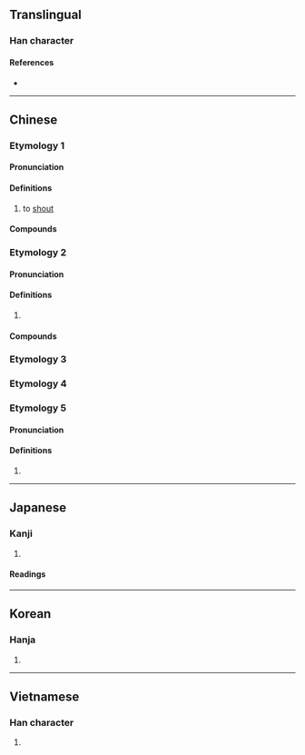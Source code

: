 {{also|呐}}
{{character info/new}}
==Translingual==

===Han character===
{{Han char|rn=30|rad=口|as=04|sn=7|four=64027|canj=ROB|ids=⿰口內}}

====References====
* {{Han ref|kx=0179.100|dkj=03370|dj=0397.040|hdz=10588.140|uh=5436|ud=21558|bh=A76F|bd=42863}}

----

==Chinese==
{{zh-forms|s=呐}}

===Etymology 1===

====Pronunciation====
{{zh-pron
|m=nà
|c=naap6
|h=pfs=
|md=
|mn=ml:la̍p
|w=5neq
|ma=zh-na.ogg
|cat=v
}}
{{attn|zh|Hakka na?}}

====Definitions====
{{zh-hanzi}}

# to [[shout]]
#: {{zh-x|吶喊|to [[shout]]}}

====Compounds====
{{zh-der|吶喊|嗩吶|搖旗吶喊|聲吶}}

===Etymology 2===

====Pronunciation====
{{zh-pron
|m=nè,nà
|c=neot6,nat6
|oc=y,n
|ma=y
|cat=v
}}

====Definitions====
{{zh-hanzi}}

# {{lb|zh|literary}} {{zh-alt-form|訥|to [[stammer]]}}
#: {{zh-x|吶{nè}吶{nè}|to [[stammer]]}}

====Compounds====
{{zh-der|吶吶|嘴吶}}

===Etymology 3===
{{zh-see|哪|v|sentence-final particle}}

===Etymology 4===
{{zh-see|呢|v|sentence-final particle}}

===Etymology 5===

====Pronunciation====
{{zh-pron
|m=nuò
|mc=y
|oc=n,y
|cat=
}}

====Definitions====
{{zh-hanzi}}

# {{zh-only|嗗吶}}

{{zh-cat|Beginning}}

----

==Japanese==

===Kanji===
{{ja-kanji|grade=|rs=口04}}

# {{defn|lang=ja|sort=口04}}

====Readings====
{{ja-readings
|goon=のち
|kanon=どつ
|kanyoon=とつ
|kun=ども-る}}

----

==Korean==

===Hanja===
{{ko-hanja|hangeul=[[눌]], [[열]]|mr=nul, yŏl}}

# {{defn|lang=ko|sort=口04}}

----

==Vietnamese==

===Han character===
{{vi-hantu|[[nột]]|rs=口04}}

# {{defn|lang=vi|sort=口04}}